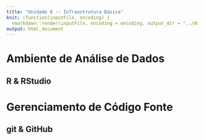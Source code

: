 ```yaml
---
title: "Unidade O -- Infraestrutura Básica"
knit: (function(inputFile, encoding) {
  rmarkdown::render(inputFile, encoding = encoding, output_dir = "../docs") })
output: html_document
---
```


# Ambiente de Análise de Dados

## R & RStudio

# Gerenciamento de Código Fonte

## git & GitHub

